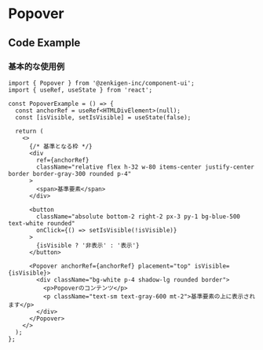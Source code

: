 
<Meta title="Popover" of={PopoverStories} />

# Popover

<Canvas />

<Controls of={Component} />

## Code Example

### 基本的な使用例

```tsx
import { Popover } from '@zenkigen-inc/component-ui';
import { useRef, useState } from 'react';

const PopoverExample = () => {
  const anchorRef = useRef<HTMLDivElement>(null);
  const [isVisible, setIsVisible] = useState(false);

  return (
    <>
      {/* 基準となる枠 */}
      <div
        ref={anchorRef}
        className="relative flex h-32 w-80 items-center justify-center border border-gray-300 rounded p-4"
      >
        <span>基準要素</span>
      </div>

      <button
        className="absolute bottom-2 right-2 px-3 py-1 bg-blue-500 text-white rounded"
        onClick={() => setIsVisible(!isVisible)}
      >
        {isVisible ? '非表示' : '表示'}
      </button>

      <Popover anchorRef={anchorRef} placement="top" isVisible={isVisible}>
        <div className="bg-white p-4 shadow-lg rounded border">
          <p>Popoverのコンテンツ</p>
          <p className="text-sm text-gray-600 mt-2">基準要素の上に表示されます</p>
        </div>
      </Popover>
    </>
  );
};
```
